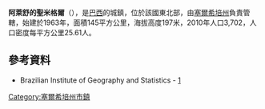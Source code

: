 {{coord|10|23|16|S|37|22|51|W|scale:30000|display=title}}
'''阿萊舒的聖米格爾'''（{{lang-pt|São Miguel do Aleixo}}），是[[巴西|巴西]]的城鎮，位於該國東北部，由[[塞爾希培州|塞爾希培州]]負責管轄，始建於1963年，面積145平方公里，海拔高度197米，2010年人口3,702，人口密度每平方公里25.61人。

==參考資料==
*Brazilian Institute of Geography and Statistics - [http://www.ibge.gov.br/cidadesat/default.php] {{Wayback|url=http://www.ibge.gov.br/cidadesat/default.php |date=20080611095922 }}

{{Brazil-geo-stub}}
{{塞爾希培州市鎮}}
[[Category:塞爾希培州市鎮|Category:塞爾希培州市鎮]]